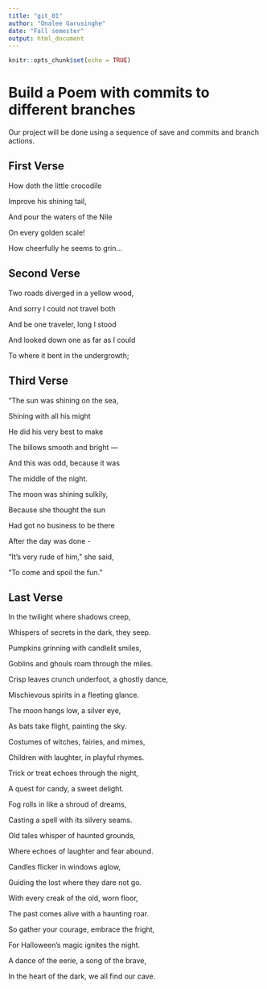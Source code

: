 ```yaml
---
title: "git_01"
author: "Onalee Garusinghe"
date: "Fall semester"
output: html_document
---
```


```r
knitr::opts_chunk$set(echo = TRUE)
```
# Build a Poem with commits to different branches
Our project will be done using a sequence of save and commits and branch actions.
<!-- Do not modify or change any text in "!--" bracketed areas such as this --- these are instructions to
you, if you change any of this the git program will notice it and compromise your git merging strategy !-->

## First Verse 
<!--Put the first five lines of a poem by Lewis Carrol in this section!-->
 
  How doth the little crocodile 
  
  Improve his shining tail, 
  
  And pour the waters of the Nile
  
  On every golden scale! 
  
  How cheerfully he seems to grin...
  
  
## Second Verse
<!--Put the first five lines of a poem by Robert Frost here!-->

  Two roads diverged in a yellow wood,
  
  And sorry I could not travel both
  
  And be one traveler, long I stood
  
  And looked down one as far as I could
  
  To where it bent in the undergrowth;

## Third Verse
<!--Put the first two verses of The Walrus and the Carpenter here!-->

  "The sun was shining on the sea,
  
  Shining with all his might
  
  He did his very best to make
  
  The billows smooth and bright —
  
  And this was odd, because it was
  
  The middle of the night.
  
  
  The moon was shining sulkily,
  
  Because she thought the sun
  
  Had got no business to be there
  
  After the day was done -
  
  "It's very rude of him," she said,
  
  "To come and spoil the fun."

## Last Verse
<!--Put a short poem you created using chatGPT of 20 to 30 lines,here!-->

  In the twilight where shadows creep,
  
  Whispers of secrets in the dark, they seep.
  
  Pumpkins grinning with candlelit smiles,
  
  Goblins and ghouls roam through the miles.
  
  
  Crisp leaves crunch underfoot, a ghostly dance,
  
  Mischievous spirits in a fleeting glance.
  
  The moon hangs low, a silver eye,
  
  As bats take flight, painting the sky.
  
  
  Costumes of witches, fairies, and mimes,
  
  Children with laughter, in playful rhymes.
  
  Trick or treat echoes through the night,
  
  A quest for candy, a sweet delight.
  
  
  Fog rolls in like a shroud of dreams,
  
  Casting a spell with its silvery seams.
  
  Old tales whisper of haunted grounds,
  
  Where echoes of laughter and fear abound.
  
  
  Candles flicker in windows aglow,
  
  Guiding the lost where they dare not go.
  
  With every creak of the old, worn floor,
  
  The past comes alive with a haunting roar.
  
  
  So gather your courage, embrace the fright,
  
  For Halloween's magic ignites the night.
  
  A dance of the eerie, a song of the brave,
  
  In the heart of the dark, we all find our cave.
  